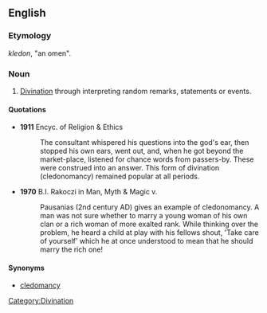 ==English==

===Etymology===
{{etyl|grc}} ''kledon'', "an omen".

===Noun===
{{en-noun|-}}

# [[divination|Divination]] through interpreting random remarks, statements or events.

====Quotations====
* '''1911''' Encyc. of Religion & Ethics
*: The consultant whispered his questions into the god's ear, then stopped his own ears, went out, and, when he got beyond the market-place, listened for chance words from passers-by. These were construed into an answer. This form of divination (cledonomancy) remained popular at all periods.
* '''1970''' B.I. Rakoczi in Man, Myth & Magic v.
*: Pausanias (2nd century AD) gives an example of cledonomancy. A man was not sure whether to marry a young woman of his own clan or a rich woman of more exalted rank. While thinking over the problem, he heard a child at play with his fellows shout, 'Take care of yourself' which he at once understood to mean that he should marry the rich one!

====Synonyms====
* [[cledomancy]]

[[Category:Divination]]